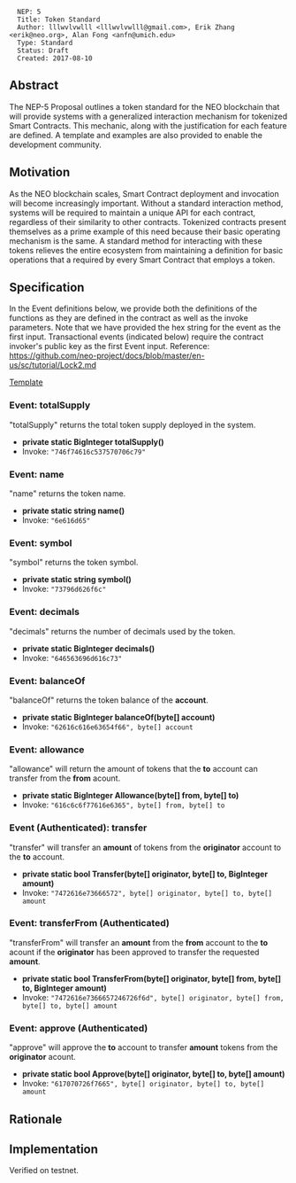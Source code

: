 <pre>
  NEP: 5
  Title: Token Standard
  Author: lllwvlvwlll <lllwvlvwlll@gmail.com>, Erik Zhang <erik@neo.org>, Alan Fong <anfn@umich.edu>
  Type: Standard
  Status: Draft
  Created: 2017-08-10
</pre>

==Abstract==

The NEP-5 Proposal outlines a token standard for the NEO blockchain that will provide systems with a generalized interaction mechanism for tokenized Smart Contracts.  This mechanic, along with the justification for each feature are defined.  A template and examples are also provided to enable the development community.

==Motivation==

As the NEO blockchain scales, Smart Contract deployment and invocation will become increasingly important.  Without a standard interaction method, systems will be required to maintain a unique API for each contract, regardless of their similarity to other contracts.  Tokenized contracts present themselves as a prime example of this need because their basic operating mechanism is the same.  A standard method for interacting with these tokens relieves the entire ecosystem from maintaining a definition for basic operations that a required by every Smart Contract that employs a token.

==Specification==


In the Event definitions below, we provide both the definitions of the functions as they are defined in the contract as well
as the invoke parameters.  Note that we have provided the hex string for the event as the first input.  
Transactional events (indicated below) require the contract invoker's public key as the first Event input.  Reference: https://github.com/neo-project/docs/blob/master/en-us/sc/tutorial/Lock2.md 

[[nep-5/NEP5Template.md|Template]]


===Event: totalSupply===
"totalSupply" returns the total token supply deployed in the system.

* '''private static BigInteger totalSupply()'''
* Invoke: <code>"746f74616c537570706c79"</code>


===Event: name===
"name" returns the token name.

* '''private static string name()'''
* Invoke: <code>"6e616d65"</code>


===Event: symbol===
"symbol" returns the token symbol.

* '''private static string symbol()'''
* Invoke: <code>"73796d626f6c"</code>


===Event: decimals===
"decimals" returns the number of decimals used by the token.

* '''private static BigInteger decimals()'''
* Invoke: <code>"646563696d616c73"</code>


===Event: balanceOf===
"balanceOf" returns the token balance of the '''account'''.

* '''private static BigInteger balanceOf(byte[] account)'''
* Invoke: <code>"62616c616e63654f66", byte[] account</code>


===Event: allowance===
"allowance" will return the amount of tokens that the '''to''' account can transfer from the '''from''' acount.

* '''private static BigInteger Allowance(byte[] from, byte[] to)'''
* Invoke: <code>"616c6c6f77616e6365", byte[] from, byte[] to</code>



===Event (Authenticated): transfer===
"transfer" will transfer an '''amount''' of tokens from the '''originator''' account to the '''to''' account.

* '''private static bool Transfer(byte[] originator, byte[] to, BigInteger amount)'''
* Invoke: <code>"7472616e73666572", byte[] originator, byte[] to, byte[] amount</code>


===Event: transferFrom (Authenticated)===
"transferFrom" will transfer an '''amount''' from the '''from''' account to the '''to''' acount if the '''originator''' has been approved to transfer the requested '''amount'''.

* '''private static bool TransferFrom(byte[] originator, byte[] from, byte[] to, BigInteger amount)'''
* Invoke: <code>"7472616e7366657246726f6d", byte[] originator, byte[] from, byte[] to, byte[] amount </code>


===Event: approve (Authenticated)===
"approve" will approve the '''to''' account to transfer '''amount''' tokens from the '''originator''' acount. 

* '''private static bool Approve(byte[] originator, byte[] to, byte[] amount)'''
* Invoke: <code>"617070726f7665", byte[] originator, byte[] to, byte[] amount</code>


==Rationale==


==Implementation==

Verified on testnet.
